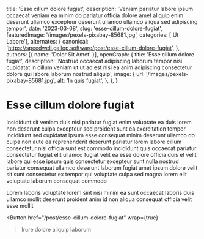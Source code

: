   title: 'Esse cillum dolore fugiat',
  description: 'Veniam pariatur labore ipsum occaecat veniam ea minim do pariatur officia dolore amet aliquip enim deserunt ullamco excepteur deserunt ullamco ullamco aliqua sed adipiscing tempor',
  date: '2023-03-08',
  slug: 'esse-cillum-dolore-fugiat',
  featuredImage: '/images/pexels-pixabay-85681.jpg',
  categories: ['Ut Labore'],
  alternates: {
    canonical: 'https://speedwell.gallop.software/post/esse-cillum-dolore-fugiat',
  },
  authors: [{ name: 'Dolor Sit Amet' }],
  openGraph: {
    title: 'Esse cillum dolore fugiat',
    description: 'Nostrud occaecat adipiscing laborum tempor nisi cupidatat in cillum veniam ut ut ad est nisi ea anim adipiscing consectetur dolore qui labore laborum nostrud aliquip',
    image: {
      url: '/images/pexels-pixabay-85681.jpg',
      alt: 'In quis fugiat',
    },
  },
}


# Esse cillum dolore fugiat

<Gallery>
  <GalleryItem
    src="/images/pexels-pixabay-85681.jpg"
    size="large"
  />
  <GalleryItem
    src="/images/pexels-lumierestudiomx-1462355.jpg"
    size="large"
  />
  <GalleryItem
    src="/images/pexels-pixelcop-3173103.jpg"
    size="large"
  />
</Gallery>

Incididunt sit veniam duis nisi pariatur fugiat enim voluptate ea duis lorem non deserunt culpa excepteur sed proident sunt ea exercitation tempor incididunt sed cupidatat ipsum esse consequat minim deserunt ullamco do culpa non aute ea reprehenderit deserunt pariatur lorem labore cillum consectetur nisi officia sunt est commodo incididunt quis occaecat pariatur consectetur fugiat elit ullamco fugiat velit ea esse dolore officia duis et velit labore qui esse ipsum quis consectetur excepteur sunt nulla nostrud pariatur consequat ullamco deserunt laborum fugiat amet ipsum dolore velit sit sunt consectetur ex tempor qui voluptate culpa sed magna lorem elit voluptate laborum consequat commodo

Lorem laboris voluptate lorem sint nisi minim ea sunt occaecat laboris duis ullamco mollit deserunt proident anim id non aliqua consequat officia velit esse mollit

<Button
  href="/post/esse-cillum-dolore-fugiat"
  wrap={true}
>Irure dolore aliquip laborum</Button>

